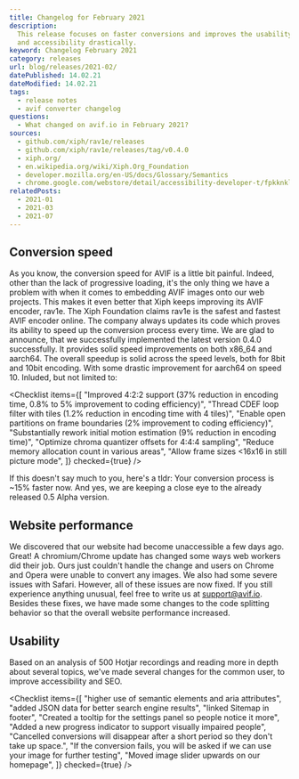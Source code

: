 ```yaml
---
title: Changelog for February 2021
description:
  This release focuses on faster conversions and improves the usability
  and accessibility drastically.
keyword: Changelog February 2021
category: releases
url: blog/releases/2021-02/
datePublished: 14.02.21
dateModified: 14.02.21
tags:
  - release notes
  - avif converter changelog
questions:
  - What changed on avif.io in February 2021?
sources:
  - github.com/xiph/rav1e/releases
  - github.com/xiph/rav1e/releases/tag/v0.4.0
  - xiph.org/
  - en.wikipedia.org/wiki/Xiph.Org_Foundation
  - developer.mozilla.org/en-US/docs/Glossary/Semantics
  - chrome.google.com/webstore/detail/accessibility-developer-t/fpkknkljclfencbdbgkenhalefipecmb
relatedPosts:
  - 2021-01
  - 2021-03
  - 2021-07
---
```


## Conversion speed

As you know, the conversion speed for AVIF is a little bit painful. Indeed, other than the lack of progressive loading, it's the only thing we have a problem with when it comes to embedding AVIF images onto our web projects. This makes it even better that Xiph keeps improving its AVIF encoder, rav1e. The Xiph Foundation claims rav1e is the safest and fastest AVIF encoder online. The company always updates its code which proves its ability to speed up the conversion process every time. We are glad to announce, that we successfully implemented the latest version 0.4.0 successfully. It provides solid speed improvements on both x86_64 and aarch64\. The overall speedup is solid across the speed levels, both for 8bit and 10bit encoding. With some drastic improvement for aarch64 on speed 10\. Inluded, but not limited to:

<Checklist
  items={[
    "Improved 4:2:2 support (37% reduction in encoding time, 0.8% to 5% improvement to coding efficiency)",
    "Thread CDEF loop filter with tiles (1.2% reduction in encoding time with 4 tiles)",
    "Enable open partitions on frame boundaries (2% improvement to coding efficiency)",
    "Substantially rework initial motion estimation (9% reduction in encoding time)",
    "Optimize chroma quantizer offsets for 4:4:4 sampling",
    "Reduce memory allocation count in various areas",
    "Allow frame sizes <16x16 in still picture mode",
  ]}
  checked={true}
/>

If this doesn't say much to you, here's a tldr: Your conversion process is ~15% faster now. And yes, we are keeping a close eye to the already released 0.5 Alpha version.

## Website performance

We discovered that our website had become unaccessible a few days ago. Great! A chromium/Chrome update has changed some ways web workers did their job. Ours just couldn't handle the change and users on Chrome and Opera were unable to convert any images. We also had some severe issues with Safari. However, all of these issues are now fixed. If you still experience anything unusual, feel free to write us at support@avif.io. Besides these fixes, we have made some changes to the code splitting behavior so that the overall website performance increased.

## Usability

Based on an analysis of 500 Hotjar recordings and reading more in depth about several topics, we've made several changes for the common user, to improve accessibility and SEO.

<Checklist
  items={[
    "higher use of semantic elements and aria attributes",
    "added JSON data for better search engine results",
    "linked Sitemap in footer",
    "Created a tooltip for the settings panel so people notice it more",
    "Added a new progress indicator to support visually impaired people",
    "Cancelled conversions will disappear after a short period so they don't take up space.",
    "If the conversion fails, you will be asked if we can use your image for further testing",
    "Moved image slider upwards on our homepage",
  ]}
  checked={true}
/>
